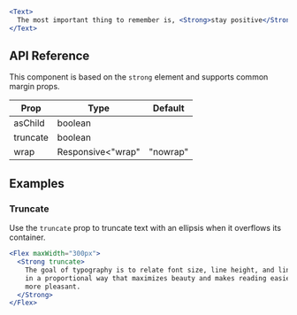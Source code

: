 ```jsx live=true
<Text>
  The most important thing to remember is, <Strong>stay positive</Strong>.
</Text>
```

## API Reference

This component is based on the `strong` element and supports common margin props.

| Prop | Type | Default |
| --- | --- | --- |
| asChild | boolean |  |
| truncate | boolean |  |
| wrap | Responsive<"wrap" | "nowrap" | "pretty" | "balance"> |  |


## Examples

### Truncate

Use the `truncate` prop to truncate text with an ellipsis when it overflows its container.

```jsx live=true line=2
<Flex maxWidth="300px">
  <Strong truncate>
    The goal of typography is to relate font size, line height, and line width
    in a proportional way that maximizes beauty and makes reading easier and
    more pleasant.
  </Strong>
</Flex>
```
